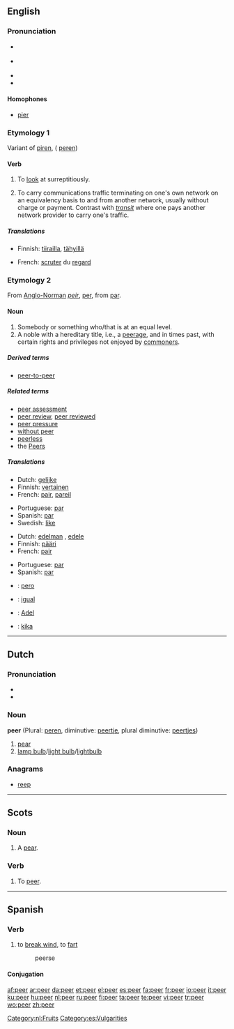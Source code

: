 {{wikipedia}}
==English==

===Pronunciation===
* {{IPA|/'piːə/}} {{italbrac|[[RP]]}}
* {{a|US}} {{IPA|/'piːər/}}
* {{audio|en-us-peer.ogg|Audio (US)}}
* {{rhymes|ɪə(r)}}

====Homophones====
* [[pier]]

===Etymology 1===
Variant of [[piren]], ({{etyl|enm}} [[peren]])

====Verb====
{{en-verb}}

# To [[look]] at surreptitiously.
# {{Internet}} To carry communications traffic terminating on one's own network on an equivalency basis to and from another network, usually without charge or payment.  Contrast with ''[[transit]]'' where one pays another network provider to carry one's traffic.

=====Translations=====
{{trans-top|To look at surreptitiously}}
* Finnish: [[tiirailla]], [[tähyillä]]
{{trans-mid}}
* French: [[scruter]] du [[regard]]
{{trans-bottom}}

===Etymology 2===
From [[Anglo-Norman]] ''[[peir]]'', {{etyl|fro}} [[per#Old French|per]], from {{etyl|la}} [[par#Latin|par]].

====Noun====
{{en-noun}}

# Somebody or something who/that is at an equal level.
# A noble with a hereditary title, i.e., a [[peerage]], and in times past, with certain rights and privileges not enjoyed by [[commoner]]s.

=====Derived terms=====
* [[peer-to-peer]]

=====Related terms=====
* [[peer assessment]]
* [[peer review]], [[peer reviewed]]
* [[peer pressure]]
* [[without peer]]
* [[peerless]]
* the [[Peers]]

=====Translations=====
{{trans-top|of equal level}}
* Dutch: [[gelijke]] {{m|f}}
* Finnish: [[vertainen]]
* French: [[pair#French|pair]], [[pareil]]
{{trans-mid}}
* Portuguese: [[par]] {{m}}
* Spanish: [[par]] {{m}}
* Swedish: [[like]]
{{trans-bottom}}

{{trans-top|noble}}
* Dutch: [[edelman]] {{m}}, [[edele]] {{m}}
* Finnish: [[pääri]]
* French: [[pair#French|pair]] {{m}}
{{trans-mid}}
* Portuguese: [[par]] {{m}}
* Spanish: [[par]] {{m}}
{{trans-bottom}}

{{checktrans-top}}
* {{ttbc|Ido}} : [[pero]]
* {{ttbc|Catalan}}: [[igual]] {{m}}
* {{ttbc|German}}: [[Adel]] {{m}}
* {{ttbc|Swedish}}: [[kika]] {{c}}
{{trans-bottom}}

----

==Dutch==

===Pronunciation===
* {{audio|Nl-peer.ogg|audio}}
* {{IPA|/'peːr/|lang=nl}}

===Noun===
'''peer''' {{f}} (Plural: [[peren]], diminutive: [[peertje]], plural diminutive: [[peertjes]])

# [[pear]]
# [[lamp bulb]]/[[light bulb]]/[[lightbulb]]

===Anagrams===
* [[reep]]

[[Category:nl:Fruits]]

----

==Scots==
===Noun===
{{sco-noun}}

# A [[pear]].

===Verb===
{{sco-verb}}

# To [[peer#English|peer]].

----

==Spanish==

===Verb===
{{es-verb|pe|er|part=peído}}

# to [[break wind]], to [[fart]]
#: peerse

====Conjugation====
{{es-conj-eer|p}}

[[Category:es:Vulgarities]]

[[af:peer]]
[[ar:peer]]
[[da:peer]]
[[et:peer]]
[[el:peer]]
[[es:peer]]
[[fa:peer]]
[[fr:peer]]
[[io:peer]]
[[it:peer]]
[[ku:peer]]
[[hu:peer]]
[[nl:peer]]
[[ru:peer]]
[[fi:peer]]
[[ta:peer]]
[[te:peer]]
[[vi:peer]]
[[tr:peer]]
[[wo:peer]]
[[zh:peer]]